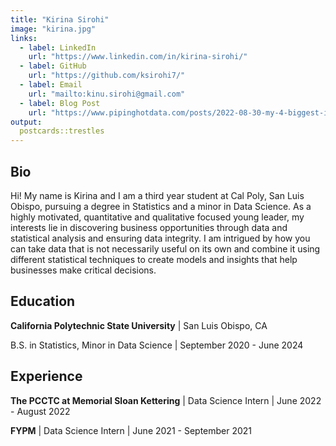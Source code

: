 ```yaml
---
title: "Kirina Sirohi"
image: "kirina.jpg"
links:
  - label: LinkedIn
    url: "https://www.linkedin.com/in/kirina-sirohi/"
  - label: GitHub
    url: "https://github.com/ksirohi7/"
  - label: Email
    url: "mailto:kinu.sirohi@gmail.com"
  - label: Blog Post
    url: "https://www.pipinghotdata.com/posts/2022-08-30-my-4-biggest-internship-takeaways/"
output:
  postcards::trestles
---
```

 
## Bio

Hi! My name is Kirina and I am a third year student at Cal Poly, San Luis Obispo, pursuing a degree in Statistics and a minor in Data Science. As a highly motivated, quantitative and qualitative focused young leader, my interests lie in discovering business opportunities through data and statistical analysis and ensuring data integrity. I am intrigued by how you can take data that is not necessarily useful on its own and combine it using different statistical techniques to create models and insights that help businesses make critical decisions. 

## Education

**California Polytechnic State University** | San Luis Obispo, CA

B.S. in Statistics, Minor in Data Science | September 2020 - June 2024


## Experience

**The PCCTC at Memorial Sloan Kettering** | Data Science Intern | June 2022 - August 2022

**FYPM** | Data Science Intern | June 2021 - September 2021
